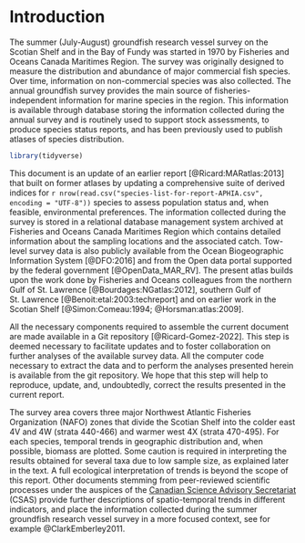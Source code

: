 # Introduction {#sec:introduction}

The summer (July-August) groundfish research vessel survey on the Scotian Shelf and in the Bay of Fundy was started in 1970 by Fisheries and Oceans Canada Maritimes Region. The survey was originally designed to measure the distribution and abundance of major commercial fish species. Over time, information on non-commercial species was also collected. The annual groundfish survey provides the main source of fisheries-independent information for marine species in the region. This information is available through database storing the information collected during the annual survey and is routinely used to support stock assessments, to produce species status reports, and has been previously used to publish atlases of species distribution.

```r
library(tidyverse)
```

This document is an update of an earlier report [@Ricard:MARatlas:2013] that built on former atlases by updating a comprehensive suite of derived indices for `r nrow(read.csv("species-list-for-report-APHIA.csv", encoding = "UTF-8"))` species to assess population status and, when feasible, environmental preferences. The information collected during the survey is stored in a relational database management system archived at Fisheries and Oceans Canada Maritimes Region which contains detailed information about the sampling locations and the associated catch. Tow-level survey data is also publicly available from the Ocean Biogeographic Information System [@DFO:2016] and from the Open data portal supported by the federal government [@OpenData_MAR_RV]. The present atlas builds upon the work done by Fisheries and Oceans colleagues from the northern Gulf of St. Lawrence [@Bourdages:NGatlas:2012], southern Gulf of St. Lawrence [@Benoit:etal:2003:techreport] and on earlier work in the Scotian Shelf [@Simon:Comeau:1994; @Horsman:atlas:2009].

All the necessary components required to assemble the current document are made available in a Git repository [@Ricard-Gomez-2022]. This step is deemed necessary to facilitate updates and to foster collaboration on further analyses of the available survey data. All the computer code necessary to extract the data and to perform the analyses presented herein is available from the git repository. We hope that this step will help to reproduce, update, and, undoubtedly, correct the results presented in the current report.

The survey area covers three major Northwest Atlantic Fisheries Organization (NAFO) zones that divide the Scotian Shelf into the colder east 4V and 4W (strata 440-466) and warmer west 4X (strata 470-495). For each species, temporal trends in geographic distribution and, when possible, biomass are plotted. Some caution is required in interpreting the results obtained for several taxa due to low sample size, as explained later in the text. A full ecological interpretation of trends is beyond the scope of this report. Other documents stemming from peer-reviewed scientific processes under the auspices of the [Canadian Science Advisory Secretariat](https://www.dfo-mpo.gc.ca/csas-sccs/) (CSAS) provide further descriptions of spatio-temporal trends in different indicators, and place the information collected during the summer groundfish research vessel survey in a more focused context, see for example @ClarkEmberley2011. 

\newpage